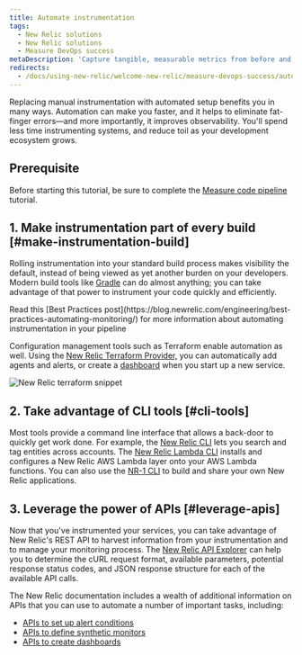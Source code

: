 ```yaml
---
title: Automate instrumentation
tags:
  - New Relic solutions
  - New Relic solutions
  - Measure DevOps success
metaDescription: 'Capture tangible, measurable metrics from before and after deployments to optimize your DevOps team.'
redirects:
  - /docs/using-new-relic/welcome-new-relic/measure-devops-success/automate-instrumentation
---
```


Replacing manual instrumentation with automated setup benefits you in many ways. Automation can make you faster, and it helps to eliminate fat-finger errors—and more importantly, it improves observability. You'll spend less time instrumenting systems, and reduce toil as your development ecosystem grows.

## Prerequisite

Before starting this tutorial, be sure to complete the [Measure code pipeline](/docs/using-new-relic/welcome-new-relic/measure-devops-success/measure-code-pipelines) tutorial.

## 1. Make instrumentation part of every build [#make-instrumentation-build]

Rolling instrumentation into your standard build process makes visibility the default, instead of being viewed as yet another burden on your developers. Modern build tools like [Gradle](https://gradle.org/) can do almost anything; you can take advantage of that power to instrument your code quickly and efficiently.

<Callout variant="tip">
  Read this [Best Practices post](https://blog.newrelic.com/engineering/best-practices-automating-monitoring/) for more information about automating instrumentation in your pipeline
</Callout>

Configuration management tools such as Terraform enable automation as well. Using the [New Relic Terraform Provider,](https://github.com/newrelic/terraform-provider-newrelic) you can automatically add agents and alerts, or create a [dashboard](/docs/query-your-data/explore-query-data/dashboards/introduction-dashboards) when you start up a new service.

![New Relic terraform snippet](./images/new-relic-terraform-snippet.png "new-relic-terraform-snippet.png")

## 2. Take advantage of CLI tools [#cli-tools]

Most tools provide a command line interface that allows a back-door to quickly get work done. For example, the [New Relic CLI](https://github.com/newrelic/newrelic-cli) lets you search and tag entities across accounts. The [New Relic Lambda CLI](https://github.com/newrelic/newrelic-lambda-cli) installs and configures a New Relic AWS Lambda layer onto your AWS Lambda functions. You can also use the [NR-1 CLI](https://developer.newrelic.com/explore-docs/nr1-cli) to build and share your own New Relic applications.

## 3. Leverage the power of APIs [#leverage-apis]

Now that you've instrumented your services, you can take advantage of New Relic's REST API to harvest information from your instrumentation and to manage your monitoring process. The [New Relic API Explorer](/docs/apm/apis/api-explorer-v2/getting-started-new-relics-api-explorer) can help you to determine the cURL request format, available parameters, potential response status codes, and JSON response structure for each of the available API calls.

The New Relic documentation includes a wealth of additional information on APIs that you can use to automate a number of important tasks, including:

* [APIs to set up alert conditions](/docs/alerts/rest-api-alerts/new-relic-alerts-rest-api/rest-api-calls-new-relic-alerts)
* [APIs to define synthetic monitors](/docs/apis/synthetics-rest-api/monitor-examples/manage-synthetics-monitors-rest-api)
* [APIs to create dashboards](/docs/insights/insights-api/manage-dashboards/insights-dashboard-api)
